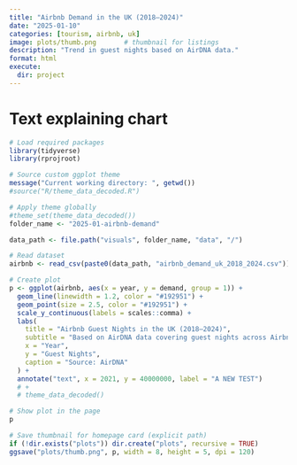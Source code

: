 ```yaml
---
title: "Airbnb Demand in the UK (2018–2024)"
date: "2025-01-10"
categories: [tourism, airbnb, uk]
image: plots/thumb.png       # thumbnail for listings
description: "Trend in guest nights based on AirDNA data."
format: html
execute:
  dir: project
---
```


# Text explaining chart

```r
# Load required packages
library(tidyverse)
library(rprojroot)

# Source custom ggplot theme
message("Current working directory: ", getwd())
#source("R/theme_data_decoded.R")

# Apply theme globally
#theme_set(theme_data_decoded())
folder_name <- "2025-01-airbnb-demand"

data_path <- file.path("visuals", folder_name, "data", "/")

# Read dataset
airbnb <- read_csv(paste0(data_path, "airbnb_demand_uk_2018_2024.csv"))

# Create plot
p <- ggplot(airbnb, aes(x = year, y = demand, group = 1)) +
  geom_line(linewidth = 1.2, color = "#192951") +
  geom_point(size = 2.5, color = "#192951") +
  scale_y_continuous(labels = scales::comma) +
  labs(
    title = "Airbnb Guest Nights in the UK (2018–2024)",
    subtitle = "Based on AirDNA data covering guest nights across Airbnb listings",
    x = "Year",
    y = "Guest Nights",
    caption = "Source: AirDNA"
  ) +
  annotate("text", x = 2021, y = 40000000, label = "A NEW TEST")
  # +
  # theme_data_decoded()
```

```r
# Show plot in the page
p
```

```r
# Save thumbnail for homepage card (explicit path)
if (!dir.exists("plots")) dir.create("plots", recursive = TRUE)
ggsave("plots/thumb.png", p, width = 8, height = 5, dpi = 120)
```
